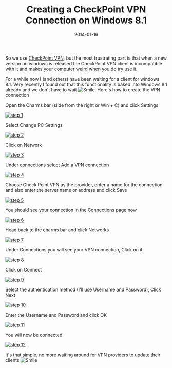 ﻿---
title: 'Creating a CheckPoint VPN Connection on Windows 8.1'
date: 2014-01-16
tags: ['Windows 8.1', 'CheckPoint VPN']
draft: false
summary: 'So we use CheckPoint VPN, but the most frustrating part is that when a new version on windows is released the CheckPoint VPN client is incompatible with it and makes your computer weird when you do try use it.'
---


So we use [CheckPoint VPN](http://www.checkpoint.com/resources/virtual-private-network/), but the most frustrating part is that when a new version on windows is released the CheckPoint VPN client is incompatible with it and makes your computer weird when you do try use it.
 
For a while now I (and others) have been waiting for a client for windows 8.1. Very recently I found out that this functionality is baked into Windows 8.1 already and we don't have to wait ![Smile](https://gordonbeeming.com/images/emoticons/smile.svg). Here's how to create the VPN connection
 
Open the Charms bar (slide from the right or Win + C) and click Settings
 
[![step 1](https://gordonbeeming.com/blog/binaries/stream/image-jpg/image/1000/0/dfcd2e60da5bad407ab3f957c8f7a77306d4a448/1b1fc165-4a72-41d5-9f48-c8dfb3f16bb7.png "step 1")](https://gordonbeeming.com/blog/binaries/stream/image-jpg/image/1000/0/f103cffd2c20780f98547265b4c423285f24f329/37ed910a-6e23-46d1-ad31-321815309175.png)
 
Select Change PC Settings
 
[![step 2](https://gordonbeeming.com/blog/binaries/stream/image-jpg/image/1000/0/ade8bddb618749ebfdf63f906eb97eb16ef551dd/d83c8689-8c82-4b38-9800-772286351314.png "step 2")](https://gordonbeeming.com/blog/binaries/stream/image-jpg/image/1000/0/a28bdfe7a1dd29e93eae3938b1e0970c17fa7014/3b067aa6-bfb3-4788-9a16-1013bb1aea03.png)
 
Click on Network
 
[![step 3](https://gordonbeeming.com/blog/binaries/stream/image-jpg/image/1000/0/c23388f657da9e076036b3f6e2884280f913c859/50c39f5f-ece5-48e1-ac4d-62a86464c7b0.png "step 3")](https://gordonbeeming.com/blog/binaries/stream/image-jpg/image/1000/0/ccc362686aecae82c967bb9434b16dda8ba8d793/70507f0d-6d3a-4319-8793-bc76cf2f62af.png)
 
Under connections select Add a VPN connection
 
[![step 4](https://gordonbeeming.com/blog/binaries/stream/image-jpg/image/1000/0/c72ff847990b6a30e68302b8d9d2c43d88551f09/508d433f-3c2b-445c-b3c1-16a032c3c798.png "step 4")](https://gordonbeeming.com/blog/binaries/stream/image-jpg/image/1000/0/1b2b4a279d4d89a36523170724e4341dafb0dc38/6d25c4b9-2ca6-4f6a-bb8b-05cf77f3f5ec.png)
 
Choose Check Point VPN as the provider, enter a name for the connection and also enter the server name or address and click Save
 
[![step 5](https://gordonbeeming.com/blog/binaries/stream/image-jpg/image/1000/0/b8c58ed4081b5a8f6afc615ce1c3973d9a7dcdbb/86473637-c22d-4711-a804-b27553a1a769.png "step 5")](https://gordonbeeming.com/blog/binaries/stream/image-jpg/image/1000/0/cb4dd3d8da20f9c6cc5c37a2ebead063d568f675/0d0d947f-62aa-4ac2-9c31-edb4a617cdfe.png)
 
You should see your connection in the Connections page now
 
[![step 6](https://gordonbeeming.com/blog/binaries/stream/image-jpg/image/1000/0/293a27734d90b6fb146bd9b7255ed2998fdd2da8/58a182ca-f161-4fa0-b466-020cd3f2116a.png "step 6")](https://gordonbeeming.com/blog/binaries/stream/image-jpg/image/1000/0/ce42ab3144ea5a5df4b0408b65714c471bfce012/a4019093-71e0-40cd-950a-a29c00d161da.png)
 
Head back to the charms bar and click Networks
 
[![step 7](https://gordonbeeming.com/blog/binaries/stream/image-jpg/image/1000/0/ad9539d68737b662acd2189258b058410d7f5126/0291b782-a99e-4b30-91ec-b5c7376062d6.png "step 7")](https://gordonbeeming.com/blog/binaries/stream/image-jpg/image/1000/0/1e63f397e381ede64e2f0e71cff3226536933a39/69405d4b-dd4d-4eb7-8376-92d30cea8fac.png)
 
Under Connections you will see your VPN connection, Click on it
 
[![step 8](https://gordonbeeming.com/blog/binaries/stream/image-jpg/image/1000/0/02c2a977008dc3882d76d53cc0cc91cb55645220/ffd94d6c-35b3-455c-b828-8d124aef1708.png "step 8")](https://gordonbeeming.com/blog/binaries/stream/image-jpg/image/1000/0/f4b2c6b029f2cd38729bd1df1fb7a467564fa5e7/cac9e583-8eb2-4499-bd24-2c3371145940.png)
 
Click on Connect
 
[![step 9](https://gordonbeeming.com/blog/binaries/stream/image-jpg/image/1000/0/641077d0ddd959ffc7baf267ed182d29daf992ac/27849013-8b32-4447-b55b-e7d178a45e3b.png "step 9")](https://gordonbeeming.com/blog/binaries/stream/image-jpg/image/1000/0/c951b5d931d5678ea616e25473b159426638a80e/ed4d08cd-ea0f-43f4-993b-676739756bf6.png)
 
Select the authentication method (I'll use Username and Password), Click Next
 
[![step 10](https://gordonbeeming.com/blog/binaries/stream/image-jpg/image/1000/0/ef193592c5fad35c877972154923bcdf1af9ba09/35238d32-9508-4a76-ad34-2cdf64684503.png "step 10")](https://gordonbeeming.com/blog/binaries/stream/image-jpg/image/1000/0/b7fda9ca38e62e81cef1c4a2dae368db6a3ebf62/3b8df14b-c380-49f3-af30-e54e32420f2a.png)
 
Enter the Username and Password and click OK
 
[![step 11](https://gordonbeeming.com/blog/binaries/stream/image-jpg/image/1000/0/de74671ab6ff0fabf4d7d8d2ee6e33dffbbe7ed5/e0c52c42-8a4a-4d3f-98b7-f5756f8764e3.png "step 11")](https://gordonbeeming.com/blog/binaries/stream/image-jpg/image/1000/0/0c355c01b9fce22d6ce450e84edbbaf136c0dae5/80842dbf-79fe-4169-8f0c-c220b4b56abe.png)
 
You will now be connected
 
[![step 12](https://gordonbeeming.com/blog/binaries/stream/image-jpg/image/1000/0/69834c15343b8548295c8b5c8bf9ff6e6a01fcdd/77811297-d7c3-4d90-8641-8e82f9cc7337.png "step 12")](https://gordonbeeming.com/blog/binaries/stream/image-jpg/image/1000/0/f140ed6f5bb8d7a2afa63e0912180016c15e1337/6a5699ee-d547-4c40-af71-47afba29f457.png)
 
It's that simple, no more waiting around for VPN providers to update their clients ![Smile](https://gordonbeeming.com/images/emoticons/smile.svg)

